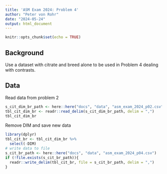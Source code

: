 ```yaml
---
title: 'ASM Exam 2024: Problem 4'
author: "Peter von Rohr"
date: "2024-05-24"
output: html_document
---
```


```r
knitr::opts_chunk$set(echo = TRUE)
```


## Background
Use a dataset with citrate and breed alone to be used in Problem 4 dealing with contrasts.


## Data
Read data from problem 2

```r
s_cit_dim_br_path <- here::here("docs", "data", "asm_exam_2024_p02.csv")
tbl_cit_dim_br <- readr::read_delim(s_cit_dim_br_path, delim = ",")
tbl_cit_dim_br
```

Remove DIM and save new data

```r
library(dplyr)
tbl_cit_br <- tbl_cit_dim_br %>%
  select(-DIM)
# write data to file
s_cit_br_path <- here::here("docs", "data", "asm_exam_2024_p04.csv")
if (!file.exists(s_cit_br_path)){
  readr::write_delim(tbl_cit_br, file = s_cit_br_path, delim = ",")
}
```




